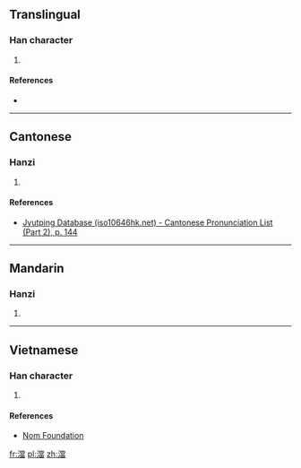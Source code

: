 ==Translingual==

===Han character===
{{Han char|rn=85|rad=水|as=13|sn=16|four=39166|canj=EFBW|ids=⿰氵當}}

# {{defn|Han|sort=水13}}

====References====
* {{Han ref|kx=0652.420|dkj=18381|hdz=31755.060|uh=6FA2|ud=28578|bh=EA40|bd=59968}}

----

==Cantonese==

===Hanzi===
{{yue-hanzi|jyut=[[dong1]]|y=dong1}}

# {{defn|lang=yue|sort=水13}}

====References====
*[http://www.iso10646hk.net/jp/document/download.jsp Jyutping Database (iso10646hk.net) - Cantonese Pronunciation List (Part 2), p. 144]

----

==Mandarin==

===Hanzi===
{{cmn-hanzi|pin=[[dāng]] ([[dang1]])|wg=tang<sup>1</sup>}}

# {{defn|lang=cmn|sort=水13}}

----

==Vietnamese==

===Han character===
{{vi-readings|rs=水13| hanviet = đáng}}

# {{defn|lang=vi|sort=水13}}

====References====
*[http://nomfoundation.org/common/nom_details.php?codepoint=6fa2 Nom Foundation]

[[fr:澢]]
[[pl:澢]]
[[zh:澢]]